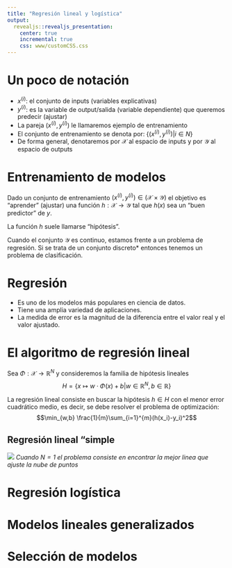 ```yaml
---
title: "Regresión lineal y logística"
output: 
  revealjs::revealjs_presentation:
    center: true
    incremental: true
    css: www/customCSS.css
---
```


# __Un poco de notación__

- $x^{(i)}$: el conjunto de inputs (variables explicativas)
- $y^{(i)}$: es la variable de output/salida (variable dependiente) que queremos predecir (ajustar)
- La pareja $(x^{(i)},y^{(i)})$ le llamaremos ejemplo de entrenamiento
- El conjunto de entrenamiento se denota por: $\{(x^{(i)},y^{(i)})|i\in N\}$
- De forma general, denotaremos por $\mathcal{X}$ al espacio de inputs y por $\mathcal{Y}$ al espacio de outputs
 
# __Entrenamiento de modelos__ {.justificado}

Dado un conjunto de entrenamiento $(x^{(i)},y^{(i)})\in(\mathcal{X} \times \mathcal{Y})$ el objetivo es "aprender" (ajustar) una función $h:\mathcal{X}\rightarrow \mathcal{Y}$ tal que $h(x)$ sea un "buen predictor" de $y$.

La función $h$ suele llamarse "hipótesis".

Cuando el conjunto $\mathcal{Y}$ es continuo, estamos frente a un problema de regresión. Si se trata de un conjunto discreto* entonces tenemos un problema de clasificación.

# __Regresión__

- Es uno de los modelos más populares en ciencia de datos.
- Tiene una amplia variedad de aplicaciones.
- La medida de error es la magnitud de la diferencia entre el valor real y el valor ajustado.

# __El algoritmo de regresión lineal__ {.justificado}

Sea $\Phi: \mathcal{X} \rightarrow \mathbb{R}^N$ y consideremos la familia de hipótesis lineales $$H=\{x\mapsto w \cdot \Phi(x)+b | w\in\mathbb{R}^N, b\in\mathbb{R}\}$$

La regresión lineal consiste en buscar la hipótesis $h\in H$ con el menor error cuadrático medio, es decir, se debe resolver el problema de optimización: $$\min_{w,b} \frac{1}{m}\sum_{i=1}^{m}(h(x_i)-y_i)^2$$

## __Regresión lineal "simple__

![](imgs/reg1.png)
*Cuando $N=1$ el problema consiste en encontrar la mejor linea que ajuste la nube de puntos*

## 

# __Regresión logística__

# __Modelos lineales generalizados__

# __Selección de modelos__